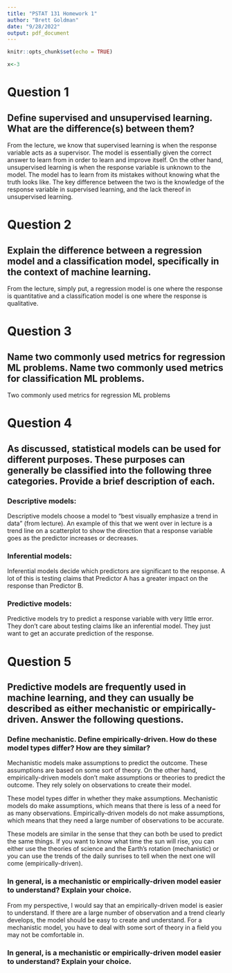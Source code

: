 ```yaml
---
title: "PSTAT 131 Homework 1"
author: "Brett Goldman"
date: "9/28/2022"
output: pdf_document
---
```


```r
knitr::opts_chunk$set(echo = TRUE)
```

```r
x<-3
```

# Question 1
## Define supervised and unsupervised learning. What are the difference(s) between them?
From the lecture, we know that supervised learning is when the response variable acts as a supervisor. The model is essentially given the correct answer to learn from in order to learn and improve itself. On the other hand, unsupervised learning is when the response variable is unknown to the model. The model has to learn from its mistakes without knowing what the truth looks like. The key difference between the two is the knowledge of the response variable in supervised learning, and the lack thereof in unsupervised learning.

# Question 2
## Explain the difference between a regression model and a classification model, specifically in the context of machine learning.
From the lecture, simply put, a regression model is one where the response is quantitative and a classification model is one where the response is qualitative.

# Question 3
## Name two commonly used metrics for regression ML problems. Name two commonly used metrics for classification ML problems.
Two commonly used metrics for regression ML problems

# Question 4
## As discussed, statistical models can be used for different purposes. These purposes can generally be classified into the following three categories. Provide a brief description of each.

### Descriptive models:
Descriptive models choose a model to "best visually emphasize a trend in data" (from lecture). An example of this that we went over in lecture is a trend line on a scatterplot to show the direction that a response variable goes as the predictor increases or decreases.

### Inferential models:
Inferential models decide which predictors are significant to the response. A lot of this is testing claims that Predictor A has a greater impact on the response than Predictor B.

### Predictive models:
Predictive models try to predict a response variable with very little error. They don't care about testing claims like an inferential model. They just want to get an accurate prediction of the response.

# Question 5
## Predictive models are frequently used in machine learning, and they can usually be described as either mechanistic or empirically-driven. Answer the following questions.

### Define mechanistic. Define empirically-driven. How do these model types differ? How are they similar?
Mechanistic models make assumptions to predict the outcome. These assumptions are based on some sort of theory.
On the other hand, empirically-driven models don't make assumptions or theories to predict the outcome. They rely solely on observations to create their model.

These model types differ in whether they make assumptions. Mechanistic models do make assumptions, which means that there is less of a need for as many observations. Empirically-driven models do not make assumptions, which means that they need a large number of observations to be accurate.

These models are similar in the sense that they can both be used to predict the same things. If you want to know what time the sun will rise, you can either use the theories of science and the Earth's rotation (mechanistic) or you can use the trends of the daily sunrises to tell when the next one will come (empirically-driven).

### In general, is a mechanistic or empirically-driven model easier to understand? Explain your choice.
From my perspective, I would say that an empirically-driven model is easier to understand. If there are a large number of observation and a trend clearly develops, the model should be easy to create and understand. For a mechanistic model, you have to deal with some sort of theory in a field you may not be comfortable in.

### In general, is a mechanistic or empirically-driven model easier to understand? Explain your choice.
